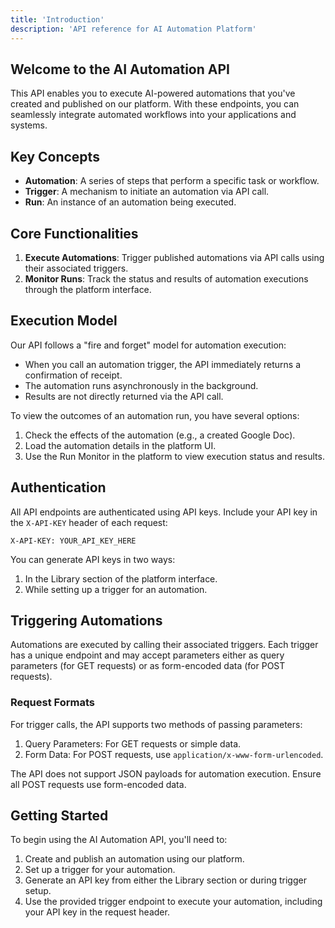 ```yaml
---
title: 'Introduction'
description: 'API reference for AI Automation Platform'
---
```


## Welcome to the AI Automation API

This API enables you to execute AI-powered automations that you've created and published on our platform. With these endpoints, you can seamlessly integrate automated workflows into your applications and systems.

## Key Concepts

- **Automation**: A series of steps that perform a specific task or workflow.
- **Trigger**: A mechanism to initiate an automation via API call.
- **Run**: An instance of an automation being executed.

## Core Functionalities

1. **Execute Automations**: Trigger published automations via API calls using their associated triggers.
2. **Monitor Runs**: Track the status and results of automation executions through the platform interface.

## Execution Model

Our API follows a "fire and forget" model for automation execution:

- When you call an automation trigger, the API immediately returns a confirmation of receipt.
- The automation runs asynchronously in the background.
- Results are not directly returned via the API call.

To view the outcomes of an automation run, you have several options:
1. Check the effects of the automation (e.g., a created Google Doc).
2. Load the automation details in the platform UI.
3. Use the Run Monitor in the platform to view execution status and results.

## Authentication

All API endpoints are authenticated using API keys. Include your API key in the `X-API-KEY` header of each request:

```
X-API-KEY: YOUR_API_KEY_HERE
```

You can generate API keys in two ways:
1. In the Library section of the platform interface.
2. While setting up a trigger for an automation.

## Triggering Automations

Automations are executed by calling their associated triggers. Each trigger has a unique endpoint and may accept parameters either as query parameters (for GET requests) or as form-encoded data (for POST requests).

### Request Formats

For trigger calls, the API supports two methods of passing parameters:

1. Query Parameters: For GET requests or simple data.
2. Form Data: For POST requests, use `application/x-www-form-urlencoded`.

<Note>
  The API does not support JSON payloads for automation execution. Ensure all POST requests use form-encoded data.
</Note>

## Getting Started

To begin using the AI Automation API, you'll need to:

1. Create and publish an automation using our platform.
2. Set up a trigger for your automation.
3. Generate an API key from either the Library section or during trigger setup.
4. Use the provided trigger endpoint to execute your automation, including your API key in the request header.
